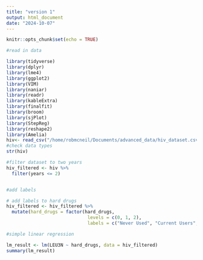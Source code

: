 ```yaml
---
title: "version 1"
output: html_document
date: "2024-10-07"
---
```


```r
knitr::opts_chunk$set(echo = TRUE)
```



```r

#read in data

library(tidyverse)
library(dplyr)
library(lme4)
library(ggplot2)
library(VIM)
library(naniar)
library(readr)
library(kableExtra)
library(finalfit)
library(broom)
library(sjPlot)
library(StepReg)
library(reshape2)
library(Amelia)
hiv<- read_csv("/home/robmcneil/Documents/advanced_data/hiv_dataset.csv")
#check data types
str(hiv)

```



```r
#filter dataset to two years
hiv_filtered <- hiv %>%
  filter(years <= 2)


#add labels 

# add labels to hard drugs
hiv_filtered <- hiv_filtered %>%
  mutate(hard_drugs = factor(hard_drugs, 
                              levels = c(0, 1, 2), 
                              labels = c("Never Used", "Current Users", "Previous Users")))
```


```r

#simple linear regression 

lm_result <- lm(LEU3N ~ hard_drugs, data = hiv_filtered)
summary(lm_result)


```



